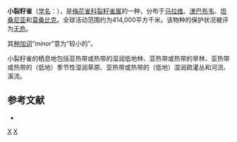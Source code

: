 {{noteTA
|G1=unit
}}
{{Speciesbox
| name = 小裂籽雀
| image = 
| status = LC | status_system = IUCN3.1
| genus = Pyrenestes
| species = minor
| authority = {{link-en|乔治·欧内斯特·谢利|George Ernest Shelley|Shelley}}, 1894
}}

'''小裂籽雀'''（[[学名|学名]]：{{lang|la|''Pyrenestes minor''}}），是[[梅花雀科|梅花雀科]][[裂籽雀属|裂籽雀属]]的一种，分布于[[马拉维|马拉维]]、[[津巴布韦|津巴布韦]]、[[坦桑尼亚|坦桑尼亚]]和[[莫桑比克|莫桑比克]]。全球活动范围约为414,000平方千米。该物种的保护状况被评为[[无危|无危]]。

其[[种加词|种加词]]“''minor''”意为“较小的”。

小裂籽雀的栖息地包括亚热带或热带的湿润低地林、亚热带或热带的旱林、亚热带或热带的（低地）季节性湿润草原、亚热带或热带的（低地）湿润疏灌丛和河流、溪流。

== 参考文献 ==
*{{cite web|url=http://www.birdlife.org/datazone/speciesfactsheet.php?id=8619&m=0|title=Pyrenestes minor|publisher=BirdLife|accessdate=2011-06-27|archive-date=2016-03-04|archive-url=https://web.archive.org/web/20160304225750/http://www.birdlife.org/datazone/speciesfactsheet.php?id=8619&m=0|dead-url=no}}
{{Taxonbar|from=Q930270}}

[[Category:裂籽雀属|X]]
[[Category:1894年描述的植物|X]]